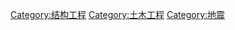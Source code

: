 {{Commonscat|Earthquake engineering}}

[[Category:结构工程|Category:结构工程]]
[[Category:土木工程|Category:土木工程]]
[[Category:地震|Category:地震]]